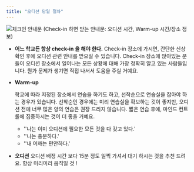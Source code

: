```yaml
---
title: "오디션 당일 절차"
---
```


<Image src="/images/books/kit/check-in-brochure.jpg" alt="체크인 안내문" width={400} height={400} />
(Check-in 하면 받는 안내문: 오디션 시간, Warm-up 시간/장소 정보)

- **어느 학교든 항상 check-in 을 해야 한다.**
  Check-in 장소에 가시면, 간단한 신상 확인 후에 오디션 관련 안내를 받으실 수 있습니다. Check-in 장소에 앉아있는 분들이 오디션 장소에서 일어나는 모든 상황에 대해 가장 정확히 알고 있는 사람들입니다. 뭔가 문제가 생기면 직접 나서서 도움을 주실 거예요.
- **Warm-up**

  학교에 따라 지정된 장소에서 연습을 하기도 하고, 선착순으로 연습실을 잡아야 하는 경우가 있습니다. 선착순인 경우에는 미리 연습실을 확보하는 것이 좋지만, 오디션 전에 너무 많은 양의 연습은 권장 드리지 않습니다. 짧은 연습 후에, 마인드 컨트롤에 집중하시는 것이 더 좋을 거예요.

  - ''나는 이미 오디션에 필요한 모든 것을 다 갖고 있다.'
  - ''나는 충분하다.'
  - ''내 어깨는 편안하다.'

- **오디션**
  오디션 배정 시간 보다 15분 정도 일찍 가셔서 대기 하시는 것을 추천 드려요. 항상 미리미리 움직일 것 !
